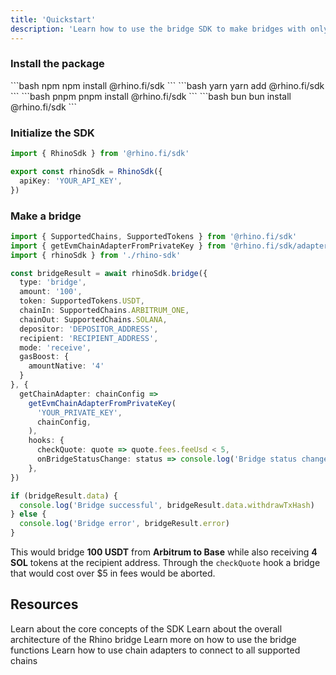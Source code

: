 ```yaml
---
title: 'Quickstart'
description: 'Learn how to use the bridge SDK to make bridges with only a few lines of code.'
---
```



### Install the package

<CodeGroup>
```bash npm
npm install @rhino.fi/sdk
```
```bash yarn
yarn add @rhino.fi/sdk
```
```bash pnpm
pnpm install @rhino.fi/sdk
```
```bash bun
bun install @rhino.fi/sdk
```
</CodeGroup>

### Initialize the SDK


```typeScript rhino-sdk.ts
import { RhinoSdk } from '@rhino.fi/sdk'

export const rhinoSdk = RhinoSdk({
  apiKey: 'YOUR_API_KEY',
})
```

<RequestApiKey />

### Make a bridge

```typescript bridge.ts
import { SupportedChains, SupportedTokens } from '@rhino.fi/sdk'
import { getEvmChainAdapterFromPrivateKey } from '@rhino.fi/sdk/adapters/evm'
import { rhinoSdk } from './rhino-sdk'

const bridgeResult = await rhinoSdk.bridge({
  type: 'bridge',
  amount: '100',
  token: SupportedTokens.USDT,
  chainIn: SupportedChains.ARBITRUM_ONE,
  chainOut: SupportedChains.SOLANA,
  depositor: 'DEPOSITOR_ADDRESS',
  recipient: 'RECIPIENT_ADDRESS',
  mode: 'receive',
  gasBoost: {
    amountNative: '4'
  }
}, {
  getChainAdapter: chainConfig =>
    getEvmChainAdapterFromPrivateKey(
      'YOUR_PRIVATE_KEY',
      chainConfig,
    ),
    hooks: {
      checkQuote: quote => quote.fees.feeUsd < 5,
      onBridgeStatusChange: status => console.log('Bridge status changed', status),
    },
})

if (bridgeResult.data) {
  console.log('Bridge successful', bridgeResult.data.withdrawTxHash)
} else {
  console.log('Bridge error', bridgeResult.error)
}
```

This would bridge **100 USDT** from **Arbitrum to Base** while also receiving **4 SOL** tokens at the recipient address. Through the `checkQuote` hook a bridge that would cost over $5 in fees would be aborted.

## Resources

<CardGroup cols={2}>
  <Card title="SDK concepts" icon="book" href="/sdk/concepts">Learn about the core concepts of the SDK</Card>
  <Card title="Rhino architecture" icon="book" href="/get-started/architecture" >Learn about the overall architecture of the Rhino bridge</Card>
  <Card title="Bridge functions" icon="code" href="/sdk/bridge-functions/bridge">Learn more on how to use the bridge functions</Card>
  <Card title="Chain adapters" icon="plug" href="/sdk/chain-adapters/introduction">Learn how to use chain adapters to connect to all supported chains</Card>
</CardGroup>
